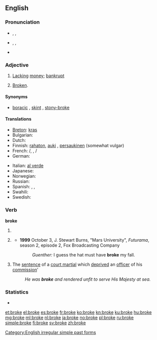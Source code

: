 ==English==

===Pronunciation===
* {{a|RP}} {{enPR|brōk}}, {{IPA|/brəʊk/}}, {{SAMPA|/br@Uk/}}
* {{a|GenAm}} {{enPR|brōk}}, {{IPA|/broʊk/}}, {{SAMPA|/broUk/}}
* {{audio|en-us-broke.ogg|Audio (US)}}
*: {{rhymes|əʊk}}

===Adjective===
{{en-adj}}

# {{informal}} [[lack|Lacking]] [[money]]; [[bankrupt]]
# {{informal}} [[broken|Broken]].

====Synonyms====
{{ws_refer|poor|impoverished}}
* [[boracic]] {{qualifier|UK rhyming slang}}, [[skint]] {{qualifier|UK slang}}, [[stony-broke]] {{qualifier|UK slang'}}

====Translations====
{{trans-top|lacking money; bankrupt}}
* [[Breton]]: [[kras]]
* Bulgarian: {{t+|bg|разорен|m}}
* Dutch: {{t+|nl|blut}}
* Finnish: [[rahaton]], [[auki]] {{qualifier|slang}}, [[persaukinen]] (somewhat vulgar)
* French: {{t+|fr|fauché}}/{{t+|fr|fauchée}}, {{t+|fr|à sec}} {{qualifier|invariable}},  {{qualifier|formally}} {{t|fr|désargenté}}/{{t|fr|désargentée}}
* German: {{t+|de|pleite}}
{{trans-mid}}
* Italian: [[al verde]] {{qualifier|invariable}}
* Japanese: {{t|ja|すっからかん|tr=sukkarakan|sc=Jpan}}
* Norwegian: {{t|no|blakk}}
* Russian: {{t|ru|разорившийся}}
* Spanish: {{t+|es|pelado}},  {{t|es|sin un duro}},  {{t|es|sin un peso}}
* Swahili: {{t+|sw|msoto|xs=Swahili}}
* Swedish: {{t+|sv|pank}}
{{trans-bottom}}

===Verb===
'''broke'''

# {{simple past of|[[break]]}}
# {{archaic|or|poetic}} {{past participle of|[[break]]}}
#* '''1999''' October 3, J. Stewart Burns, "Mars University", ''Futurama'', season 2, episode 2, Fox Broadcasting Company
#*: ''Guenther:'' I guess the hat must have '''broke''' my fall.
# {{nautical}} The [[sentence]] of a [[court martial]] which [[deprived]] an [[officer]] of his [[commission]]'
#: ''He was '''broke''' and rendered unfit to serve His Majesty at sea.''

===Statistics===
* {{rank|dinner|command|etc.|771|broke|waiting|political|reading}}

[[Category:English irregular simple past forms]]

[[et:broke]]
[[el:broke]]
[[es:broke]]
[[fr:broke]]
[[ko:broke]]
[[kn:broke]]
[[ku:broke]]
[[hu:broke]]
[[mg:broke]]
[[ml:broke]]
[[nl:broke]]
[[ja:broke]]
[[no:broke]]
[[pl:broke]]
[[ru:broke]]
[[simple:broke]]
[[fi:broke]]
[[sv:broke]]
[[zh:broke]]